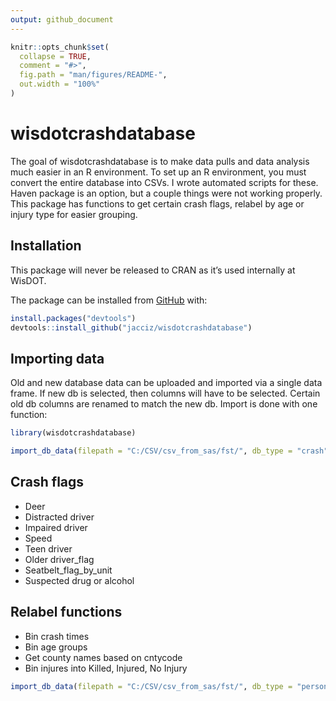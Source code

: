 ```yaml
---
output: github_document
---
```


<!-- README.md is generated from README.Rmd. Please edit that file -->

```r
knitr::opts_chunk$set(
  collapse = TRUE,
  comment = "#>",
  fig.path = "man/figures/README-",
  out.width = "100%"
)
```

# wisdotcrashdatabase

<!-- badges: start -->
<!-- badges: end -->

The goal of wisdotcrashdatabase is to make data pulls and data analysis much easier in an R environment. To set up an R environment, you must convert the entire database into CSVs. I wrote automated scripts for these. Haven package is an option, but a couple things were not working properly. This package has functions to get certain crash flags, relabel by age or injury type for easier grouping.

## Installation

This package will never be released to CRAN as it's used internally at WisDOT.

The package can be installed from [GitHub](https://github.com/) with:

``` r
install.packages("devtools")
devtools::install_github("jacciz/wisdotcrashdatabase")
```
## Importing data

Old and new database data can be uploaded and imported via a single data frame. If new db is selected, then columns will have to be selected. Certain old db columns are renamed to match the new db. Import is done with one function:

```r
library(wisdotcrashdatabase)

import_db_data(filepath = "C:/CSV/csv_from_sas/fst/", db_type = "crash", years_old = c("15", "16"), years = c("17","18")) %>% count(year(CRSHDATE))
```

## Crash flags
+ Deer 
+ Distracted driver 
+ Impaired driver 
+ Speed 
+ Teen driver 
+ Older driver_flag 
+ Seatbelt_flag_by_unit 
+ Suspected drug or alcohol 

## Relabel functions
+ Bin crash times 
+ Bin age groups 
+ Get county names based on cntycode 
+ Bin injures into Killed, Injured, No Injury 

```r
import_db_data(filepath = "C:/CSV/csv_from_sas/fst/", db_type = "person", years_old = c("16"), years = c("17","18")) %>% relabel_person_variables(relabel_by = "wisinj") %>% count(year(CRSHDATE), inj)
```




